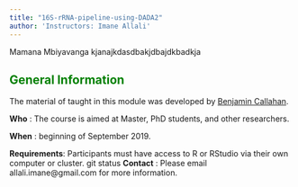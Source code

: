 ```yaml
---
title: "16S-rRNA-pipeline-using-DADA2"
author: 'Instructors: Imane Allali'
---
```



Mamana Mbiyavanga kjanajkdasdbakjdbajdkbadkja

## <span style="color:green">General Information</span>
The material of taught in this module was developed by [Benjamin Callahan](https://github.com/benjjneb).

**Who** : The course is aimed at Master, PhD students, and other researchers.

**When** : beginning of September 2019.

**Requirements**: Participants must have access to R or RStudio via their own computer or cluster.
git status
**Contact** : Please email allali.imane@gmail.com for more information.
<br/><br/>

